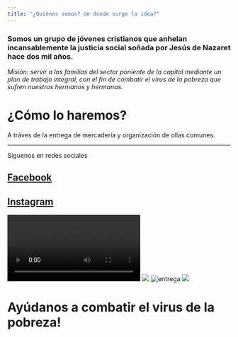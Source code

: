 ```yaml
---
title: "¿Quiénes somos? de dónde surge la idea?"
---
```

### Somos un grupo de jóvenes cristianos que anhelan incansablemente la justicia social soñada por Jesús de Nazaret hace dos mil años.

*Misión: servir a las familias del sector poniente de la capital mediante un plan de trabajo integral, con el fin de combatir el virus de la pobreza que sufren nuestros hermanos y hermanas.*

# ¿Cómo lo haremos?

A tráves de la entrega de mercadería y organización de ollas comunes.

---

Síguenos en redes sociales

## [Facebook](https://www.facebook.com/Parroquia-Cristo-de-Ema%C3%BAs-90180038266)

## [Instagram](https://instagram.com/granitos_de_mostazas?igshid=18tbl1w6vdv02)

![](Capturas/nina.mp4)
![](Capturas/ollacomun_26mayo.jpeg)
![entrega](Capturas/fidel.jpeg)
![](Capturas/Don_Patricio.jpeg)

# Ayúdanos a combatir el virus de la pobreza!
